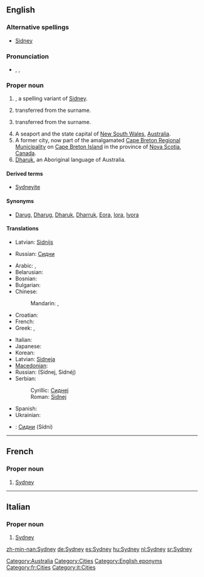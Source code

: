 {{wikipedia}}
==English==

===Alternative spellings===
* {{sense|male given name}} [[Sidney]]

===Pronunciation===
* {{enPR|sĭd'ni}}, {{IPA|/ˈsɪd.ni/}}, {{SAMPA|/"sId.ni/}}

===Proper noun===
{{en-proper noun|Sydneys}}

# {{surname|from=Old English|dot=}}, a spelling variant of [[Sidney]].
# {{given name|male|from=surnames}} transferred from the surname.
# {{given name|female|from=surnames}} transferred from the surname.
# A seaport and the state capital of [[New South Wales]], [[Australia]].
# A former city, now part of the amalgamated [[Cape Breton Regional Municipality]] on [[Cape Breton Island]] in the province of [[Nova Scotia]], [[Canada]].
# [[Dharuk]], an Aboriginal language of Australia.

====Derived terms====
* {{sense|Australia|Canada}} [[Sydneyite]]

====Synonyms====
* {{sense|language}} [[Darug]], [[Dharug]], [[Dharuk]], [[Dharruk]], [[Eora]], [[Iora]], [[Iyora]]

====Translations====
{{trans-top|male given name}}
* Latvian: [[Sidnijs]] {{m}}
{{trans-mid}}
* Russian: [[Сидни]] {{m}}
{{trans-bottom}}

{{trans-top|female given name}}
{{trans-mid}}
{{trans-bottom}}

{{trans-top|in Australia}}
* Arabic: {{t|ar|سيدني|m|tr=sídni|sc=Arab}},  {{t|ar|سدني|m|tr=sídni|sc=Arab}}
* Belarusian: {{t|be|Сідней|m|tr=Sídnej, Sidnéj|sc=Cyrl}}
* Bosnian: {{t-|bs|Sidnej|m}}
* Bulgarian: {{t|bg|Сидни|m|tr=Sídni|sc=Cyrl}}
* Chinese:
*: Mandarin:  {{t|zh|悉尼|tr=Xīní|sc=Hani}}, {{t|zh|雪梨|tr=Xuělí|sc=Hani}} {{qualifier|Taiwan also}}
* Croatian: {{t-|hr|Sidnej|m}}
* French: {{t-|fr|Sydney}}
* Greek: {{t-|el|Σύδνεϋ|n|tr=Sýdney|sc=Grek}}, {{t-|el|Σίδνεϊ|n|tr=Sídnei|sc=Grek}}
{{trans-mid}}
* Italian: {{t-|it|Sydney|f}}
* Japanese: {{t-|ja|シドニー|tr=Shidonii|sc=Jpan}}
* Korean: {{t|ko|시드니|tr=Sideuni|sc=Kore}}
* Latvian: [[Sidneja]] {{f}}
* [[Macedonian]]: {{t|mk|Сиднеј|m|tr=Sidnej|sc=Cyrl}}
* Russian: {{t+|ru|Сидней|m|sc=Cyrl}} (Sídnej, Sidnéj)
* Serbian:
*: Cyrillic: [[Сиднеј#Serbian|Сиднеј]] {{m}}
*: Roman: [[Sidnej#Serbian|Sidnej]] {{m}}
* Spanish: {{t+|es|Sydney|f}}
* Ukrainian: {{t|uk|Сідней|m|tr=Sídnej, Sidnéj|sc=Cyrl}}
{{trans-bottom}}

{{trans-top|in Nova Scotia}}
{{trans-mid}}
{{trans-bottom}}

{{trans-see|language|Dharuk}}

{{checktrans}}
* {{ttbc|Bulgarian}}: [[Сидни]] (Sídni) {{m}}

[[Category:Australia]]
[[Category:Cities]]
[[Category:English eponyms]]

----

==French==

===Proper noun===
{{infl|fr|proper noun}}

# [[Sydney#English|Sydney]] {{qualifier|in Australia}}

[[Category:fr:Cities]]

----

==Italian==

===Proper noun===
{{infl|it|proper noun|g=f}}

# [[Sydney#English|Sydney]] {{qualifier|in Australia}}

[[Category:it:Cities]]

[[zh-min-nan:Sydney]]
[[de:Sydney]]
[[es:Sydney]]
[[hu:Sydney]]
[[nl:Sydney]]
[[sr:Sydney]]